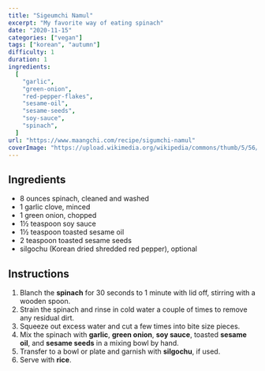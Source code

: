 ```yaml
---
title: "Sigeumchi Namul"
excerpt: "My favorite way of eating spinach"
date: "2020-11-15"
categories: ["vegan"]
tags: ["korean", "autumn"]
difficulty: 1
duration: 1
ingredients:
  [
    "garlic",
    "green-onion",
    "red-pepper-flakes",
    "sesame-oil",
    "sesame-seeds",
    "soy-sauce",
    "spinach",
  ]
url: "https://www.maangchi.com/recipe/sigumchi-namul"
coverImage: "https://upload.wikimedia.org/wikipedia/commons/thumb/5/56/Sigeumchi-namul.jpg/800px-Sigeumchi-namul.jpg"
---
```


## Ingredients

- 8 ounces spinach, cleaned and washed
- 1 garlic clove, minced
- 1 green onion, chopped
- 1½ teaspoon soy sauce
- 1½ teaspoon toasted sesame oil
- 2 teaspoon toasted sesame seeds
- silgochu (Korean dried shredded red pepper), optional

## Instructions

1. Blanch the **spinach** for 30 seconds to 1 minute with lid off, stirring with a wooden spoon.
2. Strain the spinach and rinse in cold water a couple of times to remove any residual dirt.
3. Squeeze out excess water and cut a few times into bite size pieces.
4. Mix the spinach with **garlic**, **green onion**, **soy sauce**, toasted **sesame oil**, and **sesame seeds** in a mixing bowl by hand.
5. Transfer to a bowl or plate and garnish with **silgochu**, if used.
6. Serve with **rice**.
